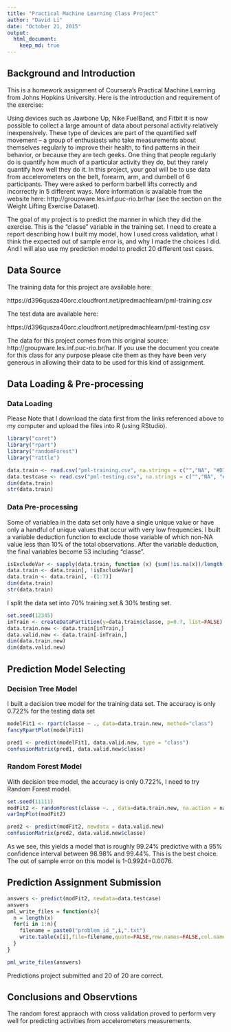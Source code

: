 ```yaml
---
title: "Practical Machine Learning Class Project"
author: "David Li"
date: "October 21, 2015"
output: 
  html_document:
    keep_md: true
---
```


## Background and Introduction

This is a homework assignment of Coursera’s Practical Machine Learning from Johns Hopkins University. Here is the introduction and requirement of the exercise:

Using devices such as Jawbone Up, Nike FuelBand, and Fitbit it is now possible to collect a large amount of data about personal activity relatively inexpensively. These type of devices are part of the quantified self movement – a group of enthusiasts who take measurements about themselves regularly to improve their health, to find patterns in their behavior, or because they are tech geeks. One thing that people regularly do is quantify how much of a particular activity they do, but they rarely quantify how well they do it. In this project, your goal will be to use data from accelerometers on the belt, forearm, arm, and dumbell of 6 participants. They were asked to perform barbell lifts correctly and incorrectly in 5 different ways. More information is available from the website here: http://groupware.les.inf.puc-rio.br/har (see the section on the Weight Lifting Exercise Dataset). 

The goal of my project is to predict the manner in which they did the exercise. This is the “classe” variable in the training set. I need to create a report describing how I built my model, how I used cross validation, what I think the expected out of sample error is, and why I made the choices I did. And I will also use my prediction model to predict 20 different test cases.

## Data Source

The training data for this project are available here:

https://d396qusza40orc.cloudfront.net/predmachlearn/pml-training.csv

The test data are available here:

https://d396qusza40orc.cloudfront.net/predmachlearn/pml-testing.csv

The data for this project comes from this original source: http://groupware.les.inf.puc-rio.br/har. If you use the document you create for this class for any purpose please cite them as they have been very generous in allowing their data to be used for this kind of assignment.


## Data Loading & Pre-processing

### Data Loading

Please Note that I download the data first from the links referenced above to my computer and upload the files into R (using RStudio).

```r
library("caret")
library("rpart")
library("randomForest")
library("rattle")

data.train <- read.csv("pml-training.csv", na.strings = c("","NA", "#DIV/0!"))
data.testcase <- read.csv("pml-testing.csv", na.strings = c("","NA", "#DIV/0!"))
dim(data.train)
str(data.train)

```


### Data Pre-processing

Some of variablea in the data set only have a single unique value or have only a handful of unique values that occur with very low frequencies. I built a variable deduction function to exclude those variable of which non-NA value less than 10% of the total observations. After the variable deduction, the final variables become 53 including "classe".
```r
isExcludeVar <- sapply(data.train, function (x) {sum(!is.na(x))/length(x) < 0.10})
data.train <- data.train[, !isExcludeVar]
data.train <- data.train[, -(1:7)]
dim(data.train)
str(data.train)

```

I split the data set into 70% training set & 30% testing set.
```r
set.seed(12345)
inTrain <- createDataPartition(y=data.train$classe, p=0.7, list=FALSE)
data.train.new <- data.train[inTrain,]
data.valid.new <- data.train[-inTrain,]
dim(data.train.new)
dim(data.valid.new)
```


## Prediction Model Selecting


### Decision Tree Model

I built a decision tree model for the training data set. The accuracy is only 0.722% for the testing data set
```r
modelFit1 <- rpart(classe ~ ., data=data.train.new, method="class")
fancyRpartPlot(modelFit1)

pred1 <- predict(modelFit1, data.valid.new, type = "class")
confusionMatrix(pred1, data.valid.new$classe)

```


### Random Forest Model

With decision tree model, the accuracy is only 0.722%, I need to try Random Forest model.
```r
set.seed(11111)
modFit2 <- randomForest(classe ~. , data=data.train.new, na.action = na.roughfix);
varImpPlot(modFit2)

pred2 <- predict(modFit2, newdata = data.valid.new)
confusionMatrix(pred2, data.valid.new$classe)

```

As we see, this yields a model that is roughly 99.24% predictive with a 95% confidence interval between 98.98% and 99.44%. This is the best choice.
The out of sample error on this model is 1-0.9924=0.0076.


## Prediction Assignment Submission

```r
answers <- predict(modFit2, newdata=data.testcase)
answers
pml_write_files = function(x){
  n = length(x)
  for(i in 1:n){
    filename = paste0("problem_id_",i,".txt")
    write.table(x[i],file=filename,quote=FALSE,row.names=FALSE,col.names=FALSE)
  }
}

pml_write_files(answers)

```
Predictions project submitted and 20 of 20 are correct.


## Conclusions and Observtions

The random forest appraoch with cross validation proved to perform very well for predicting activities from accelerometers measurements.



